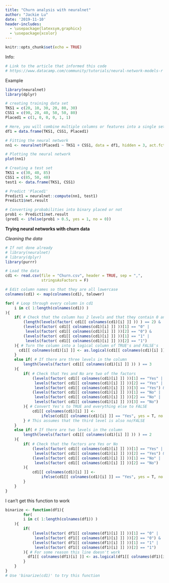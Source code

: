 ```yaml
---
title: "Churn analysis with neuralnet"
author: "Jackie Lu"
date: '2019-11-10'
header-includes:
  - \usepackage{latexsym,graphicx}
  - \usepackage{xcolor}
---
```

\definecolor{mylightgray}{RGB}{215, 215, 215}
\color{mylightgray}
\definecolor{mydarkgray}{RGB}{45, 45, 45}
\pagecolor{mydarkgray}
```r
knitr::opts_chunk$set(echo = TRUE)
```

Info:
```r
# Link to the article that informed this code
# https://www.datacamp.com/community/tutorials/neural-network-models-r
```

Example
```r
library(neuralnet)
library(dplyr)

# creating training data set
TKS1 = c(20, 10, 30, 20, 80, 30)
CSS1 = c(90, 20, 40, 50, 50, 80)
Placed1 = c(1, 0, 0, 0, 1, 1)

# Here, you will combine multiple columns or features into a single set of data
df1 = data.frame(TKS1, CSS1, Placed1)

# Fitting the neural network
nn1 <- neuralnet(Placed1 ~ TKS1 + CSS1, data = df1, hidden = 3, act.fct = "logistic", linear.output = F)

# Plotting the neural network
plot(nn1)

# Creating a test set
TKS1 = c(30, 40, 85)
CSS1 = c(85, 50, 40)
test1 <- data.frame(TKS1, CSS1)

# Predict 'Placed1'
Predict1 = neuralnet::compute(nn1, test1)
Predict1$net.result

# Converting probabilities into binary placed or not
prob1 <- Predict1$net.result
(pred1 <- ifelse(prob1 > 0.5, yes = 1, no = 0))
```

**Trying neural networks with churn data**

*Cleaning the data*
```r
# If not done already
# library(neuralnet)
# library(dplyr)
library(purrr)

# Load the data
cd1 <- read.csv(file = "Churn.csv", header = TRUE, sep = ",", 
                stringsAsFactors = F)

# Edit column names so that they are all lowercase
colnames(cd1) <- map(colnames(cd1), tolower)

for( # Loop through every column in cd1
    i in c( 1:length(colnames(cd1)) )
){
    if( # Check that the column has 2 levels and that they contain 0 and 1
        (length(levels(factor( cd1[[ colnames(cd1)[i] ]] )) ) == 2) &
        (levels(factor( cd1[[ colnames(cd1)[i] ]] ))[1] == "0" |
         levels(factor( cd1[[ colnames(cd1)[i] ]] ))[2] == "0") &
        (levels(factor( cd1[[ colnames(cd1)[i] ]] ))[1] == "1" |
         levels(factor( cd1[[ colnames(cd1)[i] ]] ))[2] == "1")
    ){ # Turn the column into a logical column of TRUE's and FALSE's
      cd1[[ colnames(cd1)[i] ]] <- as.logical(cd1[[ colnames(cd1)[i] ]])  
    }
    else if( # If there are three levels in the column
        length(levels(factor( cd1[[ colnames(cd1)[i] ]] )) ) == 3
    ){
        if( # Check that Yes and No are two of the factors
            (levels(factor( cd1[[ colnames(cd1)[i] ]] ))[1] == "Yes" |
             levels(factor( cd1[[ colnames(cd1)[i] ]] ))[2] == "Yes" |
             levels(factor( cd1[[ colnames(cd1)[i] ]] ))[3] == "Yes") &
            (levels(factor( cd1[[ colnames(cd1)[i] ]] ))[1] == "No" |
             levels(factor( cd1[[ colnames(cd1)[i] ]] ))[2] == "No" |
             levels(factor( cd1[[ colnames(cd1)[i] ]] ))[3] == "No")
        ){ # Convert Yes's to TRUE and everything else to FALSE
            cd1[[ colnames(cd1)[i] ]] <- 
                ifelse(cd1[[ colnames(cd1)[i] ]] == "Yes", yes = T, no = F)
        } # This assumes that the third level is also no/FALSE
    }
    else if( # If there are two levels in the column
        length(levels(factor( cd1[[ colnames(cd1)[i] ]] )) ) == 2
    ){
        if( # Check that the factors are Yes or No
            (levels(factor( cd1[[ colnames(cd1)[i] ]] ))[1] == "Yes" |
             levels(factor( cd1[[ colnames(cd1)[i] ]] ))[2] == "Yes") &
            (levels(factor( cd1[[ colnames(cd1)[i] ]] ))[1] == "No" |
             levels(factor( cd1[[ colnames(cd1)[i] ]] ))[2] == "No")
        ){
            cd1[[ colnames(cd1)[i] ]] <- 
                ifelse(cd1[[ colnames(cd1)[i] ]] == "Yes", yes = T, no = F)
        }
    }
}
```

I can't get this function to work
```r
binarize <- function(df1){
        for(
        i in c( 1:length(colnames(df1)) )
    ){
        if(
            (levels(factor( df1[[ colnames(df1)[i] ]] ))[1] == "0" |
             levels(factor( df1[[ colnames(df1)[i] ]] ))[2] == "0") &
            (levels(factor( df1[[ colnames(df1)[i] ]] ))[1] == "1" |
             levels(factor( df1[[ colnames(df1)[i] ]] ))[2] == "1")
        ){ # For some reason this line doesn't work
          df1[[ colnames(df1)[i] ]] <- as.logical(df1[[ colnames(df1)[i] ]])  
        }
    }
}
# Use 'binarize(cd1)' to try this function
```





